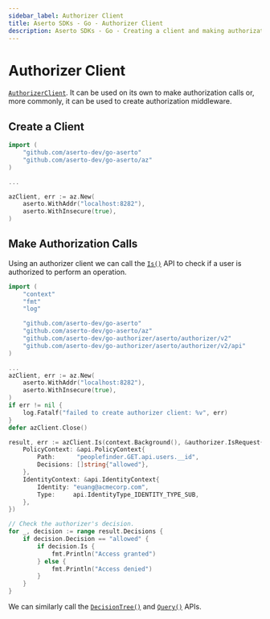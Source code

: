 ```yaml
---
sidebar_label: Authorizer Client
title: Aserto SDKs - Go - Authorizer Client
description: Aserto SDKs - Go - Creating a client and making authorization calls
---
```


# Authorizer Client

[`AuthorizerClient`](https://github.com/aserto-dev/go-aserto/blob/main/authorizer/grpc/authorizer.go#L17). It can be used on its own to make authorization calls or, more commonly, it can be used to create authorization middleware.

## Create a Client

```go
import (
    "github.com/aserto-dev/go-aserto"
    "github.com/aserto-dev/go-aserto/az"
)

...

azClient, err := az.New(
    aserto.WithAddr("localhost:8282"),
    aserto.WithInsecure(true),
)
```

## Make Authorization Calls

Using an authorizer client we can call the [`Is()`](/docs/authorizer-guide/is) API to check if a user is authorized
to perform an operation.

```go
import (
    "context"
    "fmt"
    "log"

    "github.com/aserto-dev/go-aserto"
    "github.com/aserto-dev/go-aserto/az"
    "github.com/aserto-dev/go-authorizer/aserto/authorizer/v2"
    "github.com/aserto-dev/go-authorizer/aserto/authorizer/v2/api"
)

...
azClient, err := az.New(
    aserto.WithAddr("localhost:8282"),
    aserto.WithInsecure(true),
)
if err != nil {
    log.Fatalf("failed to create authorizer client: %v", err)
}
defer azClient.Close()

result, err := azClient.Is(context.Background(), &authorizer.IsRequest{
    PolicyContext: &api.PolicyContext{
        Path:      "peoplefinder.GET.api.users.__id",
        Decisions: []string{"allowed"},
    },
    IdentityContext: &api.IdentityContext{
        Identity: "euang@acmecorp.com",
        Type:     api.IdentityType_IDENTITY_TYPE_SUB,
    },
})

// Check the authorizer's decision.
for _, decision := range result.Decisions {
    if decision.Decision == "allowed" {
        if decision.Is {
            fmt.Println("Access granted")
        } else {
            fmt.Println("Access denied")
        }
    }
}
```

We can similarly call the [`DecisionTree()`](/docs/authorizer-guide/decisiontree) and
[`Query()`](/docs/authorizer-guide/query) APIs.

